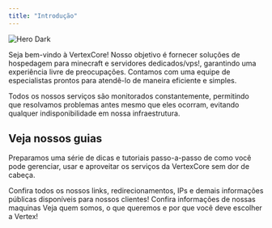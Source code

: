 ```yaml
---
title: "Introdução"
---
```


<img alt="Hero Dark" classname="hidden dark:block" src="/images/hero-dark.svg" />

Seja bem-vindo à VertexCore! Nosso objetivo é fornecer soluções de hospedagem para minecraft e servidores dedicados/vps!, garantindo uma experiência livre de preocupações. Contamos com uma equipe de especialistas prontos para atendê-lo de maneira eficiente e simples.

Todos os nossos serviços são monitorados constantemente, permitindo que resolvamos problemas antes mesmo que eles ocorram, evitando qualquer indisponibilidade em nossa infraestrutura.

## Veja nossos guias

Preparamos uma série de dicas e tutoriais passo-a-passo de como você pode gerenciar, usar e aproveitar os serviços da VertexCore sem dor de cabeça.

<CardGroup cols={2}>
  <Card title="Nossos Links" iconType="solid" icon="link" href="https://mintlify.com/docs/settings/global">
    Confira todos os nossos links, redirecionamentos, IPs e demais informações públicas disponíveis para nossos clientes!
  </Card>

  <Card title="Nossas Maquinas"  iconType="sharp-duotone" icon="computer-classic" href="https://mintlify.com/docs/api-playground/openapi">
    Confira informações de nossas maquinas
  </Card>

  <Card title="Sobre Nós" icon="screwdriver-wrench" href="https://mintlify.com/docs/content/components/accordions">
    Veja quem somos, o que queremos e por que você deve escolher a Vertex!
  </Card>
</CardGroup>